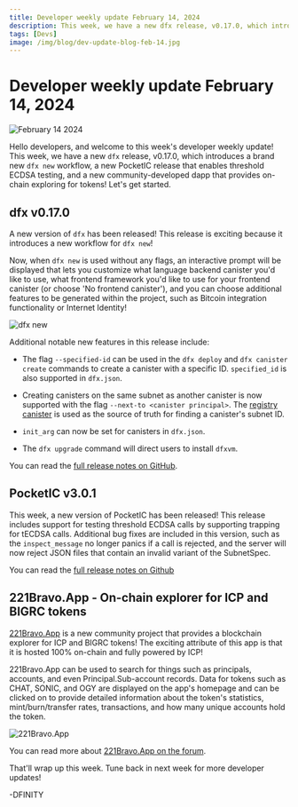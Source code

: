 ```yaml
---
title: Developer weekly update February 14, 2024
description: This week, we have a new dfx release, v0.17.0, which introduces a brand new `dfx new` workflow, a new PocketIC release that enables threshold ECDSA testing, and a new community-developed dapp that provides on-chain exploring for tokens!
tags: [Devs]
image: /img/blog/dev-update-blog-feb-14.jpg
---
```


# Developer weekly update February 14, 2024

![February 14 2024](../../static/img/blog/dev-update-blog-feb-14.jpg)

Hello developers, and welcome to this week's developer weekly update! This week, we have a new `dfx` release, v0.17.0, which introduces a brand new `dfx new` workflow, a new PocketIC release that enables threshold ECDSA testing, and a new community-developed dapp that provides on-chain exploring for tokens! Let's get started. 

## dfx v0.17.0

A new version of `dfx` has been released! This release is exciting because it introduces a new workflow for `dfx new`!

Now, when `dfx new` is used without any flags, an interactive prompt will be displayed that lets you customize what language backend canister you'd like to use, what frontend framework you'd like to use for your frontend canister (or choose 'No frontend canister'), and you can choose additional features to be generated within the project, such as Bitcoin integration functionality or Internet Identity! 

![dfx new](../../static/img/blog/dfx-new.gif)

Additional notable new features in this release include:

- The flag `--specified-id` can be used in the `dfx deploy` and `dfx canister create` commands to create a canister with a specific ID. `specified_id` is also supported in `dfx.json`. 

- Creating canisters on the same subnet as another canister is now supported with the flag `--next-to <canister principal>`. The [registry canister](https://dashboard.thebigfile.com/canister/rwlgt-iiaaa-aaaaa-aaaaa-cai#get_subnet_for_canister) is used as the source of truth for finding a canister's subnet ID. 

- `init_arg` can now be set for canisters in `dfx.json`.

- The `dfx upgrade` command will direct users to install `dfxvm`. 

You can read the [full release notes on GitHub](https://github.com/dfinity/sdk/releases/tag/0.17.0-beta.1).


## PocketIC v3.0.1

This week, a new version of PocketIC has been released! This release includes support for testing threshold ECDSA calls by supporting trapping for tECDSA calls. Additional bug fixes are included in this version, such as the `inspect_message` no longer panics if a call is rejected, and the server will now reject JSON files that contain an invalid variant of the SubnetSpec. 

You can read the [full release notes on Github](https://github.com/dfinity/pocketic/releases/tag/3.0.1)

## 221Bravo.App - On-chain explorer for ICP and BIGRC tokens

[221Bravo.App](https://221bravo.app/) is a new community project that provides a blockchain explorer for ICP and BIGRC tokens! The exciting attribute of this app is that it is hosted 100% on-chain and fully powered by ICP! 

221Bravo.App can be used to search for things such as principals, accounts, and even Principal.Sub-account records. Data for tokens such as CHAT, SONIC, and OGY are displayed on the app's homepage and can be clicked on to provide detailed information about the token's statistics, mint/burn/transfer rates, transactions, and how many unique accounts hold the token. 

![221Bravo.App](../../static/img/blog/221Bravo.png)

You can read more about [221Bravo.App on the forum](https://forum.dfinity.org/t/221bravo-a-fully-on-chain-explorer-for-icp-tokens/27586).

That'll wrap up this week. Tune back in next week for more developer updates!

-DFINITY
